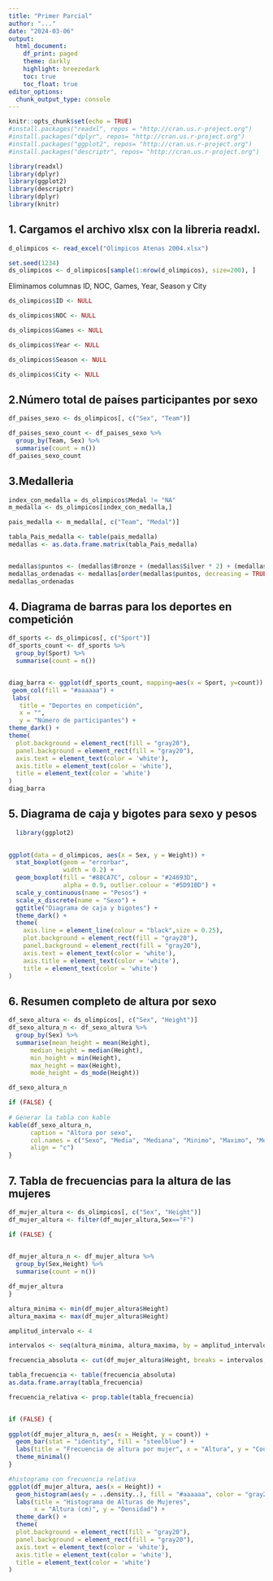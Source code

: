 ```yaml
---
title: "Primer Parcial"
author: "..."
date: "2024-03-06"
output: 
  html_document:
    df_print: paged
    theme: darkly
    highlight: breezedark
    toc: true
    toc_float: true
editor_options: 
  chunk_output_type: console
---
```


```r
knitr::opts_chunk$set(echo = TRUE)
#install.packages("readxl", repos = "http://cran.us.r-project.org")
#install.packages("dplyr", repos= "http://cran.us.r-project.org")
#install.packages("ggplot2", repos= "http://cran.us.r-project.org")
#install.packages("descriptr", repos= "http://cran.us.r-project.org")

library(readxl)
library(dplyr)
library(ggplot2)
library(descriptr)
library(dplyr)
library(knitr)

```

## 1. Cargamos el archivo xlsx con la libreria readxl.

```r

d_olimpicos <- read_excel("Olimpicos Atenas 2004.xlsx")

set.seed(1234)
ds_olimpicos <- d_olimpicos[sample(1:nrow(d_olimpicos), size=200), ]

```
Eliminamos columnas ID, NOC, Games, Year, Season y City
```r
ds_olimpicos$ID <- NULL

ds_olimpicos$NOC <- NULL

ds_olimpicos$Games <- NULL

ds_olimpicos$Year <- NULL

ds_olimpicos$Season <- NULL

ds_olimpicos$City <- NULL

```


## 2.Número total de países participantes por sexo

```r

df_paises_sexo <- ds_olimpicos[, c("Sex", "Team")]

df_paises_sexo_count <- df_paises_sexo %>%
  group_by(Team, Sex) %>%
  summarise(count = n())
df_paises_sexo_count

```



## 3.Medalleria
```r

index_con_medalla = ds_olimpicos$Medal != "NA"
m_medalla <- ds_olimpicos[index_con_medalla,]

pais_medalla <- m_medalla[, c("Team", "Medal")]

tabla_Pais_medalla <- table(pais_medalla)
medallas <- as.data.frame.matrix(tabla_Pais_medalla)


medallas$puntos <- (medallas$Bronze + (medallas$Silver * 2) + (medallas$Gold * 3))
medallas_ordenadas <- medallas[order(medallas$puntos, decreasing = TRUE),]
medallas_ordenadas
```



## 4. Diagrama de barras para los deportes en competición

```r

df_sports <- ds_olimpicos[, c("Sport")]
df_sports_count <- df_sports %>% 
  group_by(Sport) %>% 
  summarise(count = n())


diag_barra <- ggplot(df_sports_count, mapping=aes(x = Sport, y=count)) +
 geom_col(fill = "#aaaaaa") + 
 labs(
   title = "Deportes en competición",
   x = "",
   y = "Número de participantes") + 
theme_dark() +
theme(
  plot.background = element_rect(fill = "gray20"),
  panel.background = element_rect(fill = "gray20"),
  axis.text = element_text(color = 'white'),
  axis.title = element_text(color = 'white'),
  title = element_text(color = 'white')
)
diag_barra
```

## 5. Diagrama de caja y bigotes para sexo y pesos

```r
  library(ggplot2)

 
ggplot(data = d_olimpicos, aes(x = Sex, y = Weight)) +
  stat_boxplot(geom = "errorbar", 
               width = 0.2) +
  geom_boxplot(fill = "#88CA7C", colour = "#24693D",  
               alpha = 0.9, outlier.colour = "#5D91BD") +
  scale_y_continuous(name = "Pesos") +    
  scale_x_discrete(name = "Sexo") +       
  ggtitle("Diagrama de caja y bigotes") + 
  theme_dark() +
  theme(
    axis.line = element_line(colour = "black",size = 0.25),
    plot.background = element_rect(fill = "gray20"),
    panel.background = element_rect(fill = "gray20"),
    axis.text = element_text(color = 'white'),
    axis.title = element_text(color = 'white'),
    title = element_text(color = 'white')
)

```

## 6. Resumen completo de altura por sexo
```r



df_sexo_altura <- ds_olimpicos[, c("Sex", "Height")]
df_sexo_altura_n <- df_sexo_altura %>%
  group_by(Sex) %>%
  summarise(mean_height = mean(Height),
      median_height = median(Height),
      min_height = min(Height),
      max_height = max(Height),
      mode_height = ds_mode(Height))

df_sexo_altura_n

if (FALSE) {
  
# Generar la tabla con kable
kable(df_sexo_altura_n, 
      caption = "Altura por sexo",
      col.names = c("Sexo", "Media", "Mediana", "Minimo", "Maximo", "Moda"),
      align = "c")
}
```
## 7. Tabla de frecuencias para la altura de las mujeres

```r


df_mujer_altura <- ds_olimpicos[, c("Sex", "Height")]
df_mujer_altura <- filter(df_mujer_altura,Sex=="F")

if (FALSE) {
  

df_mujer_altura_n <- df_mujer_altura %>%
  group_by(Sex,Height) %>%
  summarise(count = n())

df_mujer_altura
}

altura_minima <- min(df_mujer_altura$Height)
altura_maxima <- max(df_mujer_altura$Height)

amplitud_intervalo <- 4

intervalos <- seq(altura_minima, altura_maxima, by = amplitud_intervalo)

frecuencia_absoluta <- cut(df_mujer_altura$Height, breaks = intervalos, right = FALSE)

tabla_frecuencia <- table(frecuencia_absoluta)
as.data.frame.array(tabla_frecuencia)

frecuencia_relativa <- prop.table(tabla_frecuencia)


if (FALSE) {
  
ggplot(df_mujer_altura_n, aes(x = Height, y = count)) +
  geom_bar(stat = "identity", fill = "steelblue") +
  labs(title = "Frecuencia de altura por mujer", x = "Altura", y = "Count") +
  theme_minimal()
}

#histograma con frecuencia relativa
ggplot(df_mujer_altura, aes(x = Height)) +
  geom_histogram(aes(y = ..density..), fill = "#aaaaaa", color = "gray20", binwidth = 4) +
  labs(title = "Histograma de Alturas de Mujeres",
       x = "Altura (cm)", y = "Densidad") +
  theme_dark() +
  theme(
  plot.background = element_rect(fill = "gray20"),
  panel.background = element_rect(fill = "gray20"),
  axis.text = element_text(color = 'white'),
  axis.title = element_text(color = 'white'),
  title = element_text(color = 'white')
)

```
